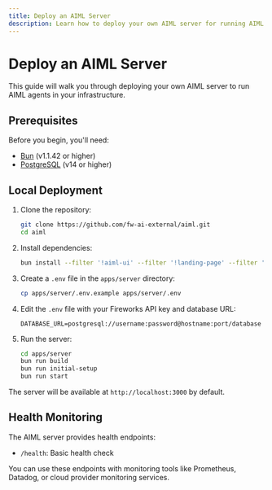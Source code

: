 ```yaml
---
title: Deploy an AIML Server
description: Learn how to deploy your own AIML server for running AIML agents
---
```


# Deploy an AIML Server

This guide will walk you through deploying your own AIML server to run AIML agents in your infrastructure.

## Prerequisites

Before you begin, you'll need:

- [Bun](https://bun.sh/docs/cli/install) (v1.1.42 or higher)
- [PostgreSQL](https://www.postgresql.org) (v14 or higher)

## Local Deployment

1. Clone the repository:
   ```bash
   git clone https://github.com/fw-ai-external/aiml.git
   cd aiml
   ```

2. Install dependencies:
   ```bash
   bun install --filter '!aiml-ui' --filter '!landing-page' --filter '!vscode'
   ```

3. Create a `.env` file in the `apps/server` directory:
   ```bash
   cp apps/server/.env.example apps/server/.env
   ```

4. Edit the `.env` file with your Fireworks API key and database URL:
   ```
   DATABASE_URL=postgresql://username:password@hostname:port/database
   ```

5. Run the server:
   ```bash
   cd apps/server
   bun run build
   bun run initial-setup
   bun run start
   ```

The server will be available at `http://localhost:3000` by default.

## Health Monitoring

The AIML server provides health endpoints:

- `/health`: Basic health check

You can use these endpoints with monitoring tools like Prometheus, Datadog, or cloud provider monitoring services.


